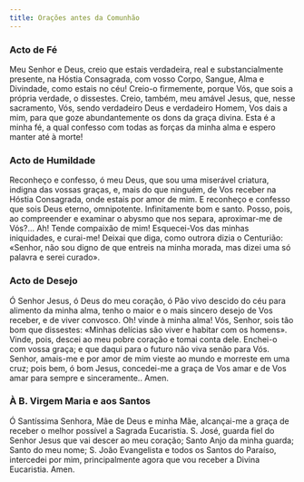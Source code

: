```yaml
---
title: Orações antes da Comunhão
---
```


### Acto de Fé

Meu Senhor e Deus, creio que estais verdadeira, real e substancialmente presente, na Hóstia Consagrada, com vosso Corpo, Sangue, Alma e Divindade, como estais no céu! Creio-o firmemente, porque Vós, que sois a própria verdade, o dissestes. Creio, também, meu amável Jesus, que, nesse sacramento, Vós, sendo verdadeiro Deus e verdadeiro Homem, Vos dais a mim, para que goze abundantemente os dons da graça divina. Esta é a minha fé, a qual confesso com todas as forças da minha alma e espero manter até à morte!

### Acto de Humildade

Reconheço e confesso, ó meu Deus, que sou uma miserável criatura, indigna das vossas graças, e, mais do que ninguém, de Vos receber na Hóstia Consagrada, onde estais por amor de mim. E reconheço e confesso que sois Deus eterno, omnipotente. Infinitamente bom e santo. Posso, pois, ao compreender e examinar o abysmo que nos separa, aproximar-me de Vós?... Ah! Tende compaixão de mim! Esquecei-Vos das minhas iniquidades, e curai-me! Deixai que diga, como outrora dizia o Centurião: «Senhor, não sou digno de que entreis na minha morada, mas dizei uma só palavra e serei curado».

### Acto de Desejo

Ó Senhor Jesus, ó Deus do meu coração, ó Pão vivo descido do céu para alimento da minha alma, tenho o maior e o mais sincero desejo de Vos receber, e de viver convosco. Oh! vinde à minha alma! Vós, Senhor, sois tão bom que dissestes: «Minhas delícias são viver e habitar com os homens». Vinde, pois, descei ao meu pobre coração e tomai conta dele. Enchei-o com vossa graça; e que daqui para o futuro não viva senão para Vós. Senhor, amais-me e por amor de mim vieste ao mundo e morreste em uma cruz; pois bem, ó bom Jesus, concedei-me a graça de Vos amar e de Vos amar para sempre e sinceramente.. Amen.

### À B. Virgem Maria e aos Santos

Ó Santíssima Senhora, Mãe de Deus e minha Mãe, alcançai-me a graça de receber o melhor possível a Sagrada Eucaristia. S. José, guarda fiel do Senhor Jesus que vai descer ao meu coração; Santo Anjo da minha guarda; Santo do meu nome; S. João Evangelista e todos os Santos do Paraíso, intercedei por mim, principalmente agora que vou receber a Divina Eucaristia. Amen.
